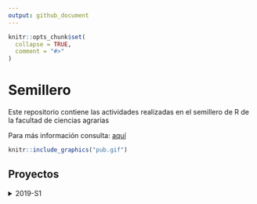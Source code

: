 ```yaml
---
output: github_document
---
```


<!-- README.md is generated from README.Rmd. Please edit that file -->

```r
knitr::opts_chunk$set(
  collapse = TRUE,
  comment = "#>"
)
```
# Semillero

Este repositorio contiene las actividades realizadas en el semillero de R de la facultad de ciencias agrarias 

Para más información consulta: <a href="https://unal-semilleror-facca.github.io/" target="_blank">aquí</a>


```r
knitr::include_graphics("pub.gif")
```
  

## Proyectos

<details><summary>2019-S1</summary>
<p>

##### - <a href="https://duvancho321.github.io/Semillero/Actividad1.html" target="_blank">Actividad 1</a>



